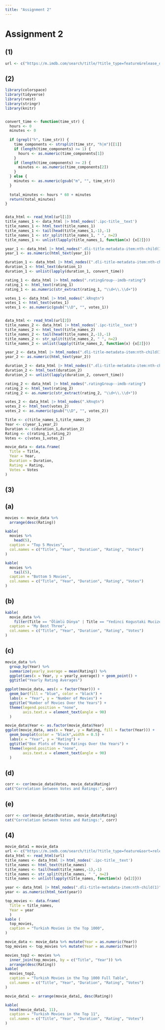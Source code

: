 ```yaml
---
title: "Assignment 2"
---
```


# Assignment 2

## (1)

```r
url <- c("https://m.imdb.com/search/title/?title_type=feature&release_date=2010-01-01,2023-12-31&sort=user_rating,desc&num_votes=2500,&country_of_origin=TR&count=250","https://m.imdb.com/search/title/?title_type=feature&release_date=,2009-12-31&sort=user_rating,desc&num_votes=2500,&country_of_origin=TR&count=250")
```

## (2)

```r

library(colorspace)
library(tidyverse)
library(rvest)
library(stringr)
library(knitr)


convert_time <- function(time_str) {
  hours <- 0
  minutes <- 0
  
  if (grepl("h", time_str)) {
    time_components <- strsplit(time_str, "h|m")[[1]]
    if (length(time_components) >= 1) {
      hours <- as.numeric(time_components[1])
    }
    if (length(time_components) >= 2) {
      minutes <- as.numeric(time_components[2])
    }
  } else {
    minutes <- as.numeric(gsub("m", "", time_str))
  }
  
  total_minutes <- hours * 60 + minutes
  return(total_minutes)
}


data_html <- read_html(url[1])
title_names_1 <- data_html |> html_nodes('.ipc-title__text')
title_names_1 <- html_text(title_names_1)
title_names_1 <- tail(head(title_names_1,-1),-1)
title_names_1 <- str_split(title_names_1, " ", n=2)
title_names_1 <- unlist(lapply(title_names_1, function(x) {x[2]}))

year_1 <- data_html |> html_nodes(".dli-title-metadata-item:nth-child(1)")
year_1 <- as.numeric(html_text(year_1))

duration_1 <- data_html |> html_nodes((".dli-title-metadata-item:nth-child(2)"))
duration_1 <- html_text(duration_1)
duration_1 <- unlist(lapply(duration_1, convert_time))

rating_1 <- data_html |> html_nodes(".ratingGroup--imdb-rating")
rating_1 <- html_text(rating_1)
rating_1 <- as.numeric(str_extract(rating_1, "\\d+\\.\\d+"))

votes_1 <- data_html |> html_nodes(".kRnqtn")
votes_1 <- html_text(votes_1)
votes_1 <- as.numeric(gsub("\\D", "", votes_1))


data_html <- read_html(url[2])
title_names_2 <- data_html |> html_nodes('.ipc-title__text')
title_names_2 <- html_text(title_names_2)
title_names_2 <- tail(head(title_names_2,-1),-1)
title_names_2 <- str_split(title_names_2, " ", n=2)
title_names_2 <- unlist(lapply(title_names_2, function(x) {x[2]}))

year_2 <- data_html |> html_nodes(".dli-title-metadata-item:nth-child(1)")
year_2 <- as.numeric(html_text(year_2))

duration_2 <- data_html |> html_nodes((".dli-title-metadata-item:nth-child(2)"))
duration_2 <- html_text(duration_2)
duration_2 <- unlist(lapply(duration_2, convert_time))

rating_2 <- data_html |> html_nodes(".ratingGroup--imdb-rating")
rating_2 <- html_text(rating_2)
rating_2 <- as.numeric(str_extract(rating_2, "\\d+\\.\\d+"))

votes_2 <- data_html |> html_nodes(".kRnqtn")
votes_2 <- html_text(votes_2)
votes_2 <- as.numeric(gsub("\\D", "", votes_2))

Title <- c(title_names_1,title_names_2)
Year <- c(year_1,year_2)
Duration <- c(duration_1,duration_2)
Rating <- c(rating_1,rating_2)
Votes <- c(votes_1,votes_2)

movie_data <- data.frame(
  Title = Title,
  Year = Year,
  Duration = Duration,
  Rating = Rating,
  Votes = Votes
)
```

## (3)

## (a)

```r
movies <- movie_data %>% 
  arrange(desc(Rating))
```

```r
kable(
  movies %>%
    head(5),
  caption = "Top 5 Movies",
  col.names = c("Title", "Year", "Duration", "Rating", "Votes")
)
```

```r
kable(
  movies %>%
    tail(5),
  caption = "Bottom 5 Movies",
  col.names = c("Title", "Year", "Duration", "Rating", "Votes")
)
```

## (b)

```r
kable(
  movie_data %>%
    filter(Title == "Ölümlü Dünya" | Title == "Yedinci Kogustaki Mucize" | Title == "Dag II"),
  caption = "My Best Three",
  col.names = c("Title", "Year", "Duration", "Rating", "Votes")
)
```

## (c)

```r
movie_data %>% 
  group_by(Year) %>%
  summarize(yearly_average = mean(Rating)) %>%
  ggplot(aes(x = Year, y = yearly_average)) + geom_point() +
  ggtitle("Yearly Rating Averages")
```

```r
ggplot(movie_data, aes(x = factor(Year))) +
  geom_bar(fill = "blue", color = "black") +
  labs(x = "Year", y = "Number of Movies") +
  ggtitle("Number of Movies Over the Years") +
  theme(legend.position = "none",
        axis.text.x = element_text(angle = 90)
  )
```

```r
movie_data$Year <- as.factor(movie_data$Year)
ggplot(movie_data, aes(x = Year, y = Rating, fill = factor(Year))) +
  geom_boxplot(color = "black",width = 0.5) +
  labs(x = "Year", y = "Rating") +
  ggtitle("Box Plots of Movie Ratings Over the Years") +
  theme(legend.position = "none",
        axis.text.x = element_text(angle = 90)
  )
```

## (d)

```r
corr <- cor(movie_data$Votes, movie_data$Rating)
cat("Correlation between Votes and Ratings:", corr)
```

## (e)

```r
corr <- cor(movie_data$Duration, movie_data$Rating)
cat("Correlation between Votes and Ratings:", corr)
```

## (4)

```r
movie_data1 = movie_data
url <- c("https://m.imdb.com/search/title/?title_type=feature&sort=release_date,asc&num_votes=2500,&groups=top_1000&country_of_origin=TR&count=250")
data_html <- read_html(url)
title_names <- data_html |> html_nodes('.ipc-title__text')
title_names <- html_text(title_names)
title_names <- tail(head(title_names,-1),-1)
title_names <- str_split(title_names, " ", n=2)
title_names <- unlist(lapply(title_names, function(x) {x[2]}))

year <- data_html |> html_nodes(".dli-title-metadata-item:nth-child(1)")
year <- as.numeric(html_text(year))

top_movies <- data.frame(
  Title = title_names,
  Year = year
  )
kable (
  top_movies,
  caption = "Turkish Movies in the Top 1000",
)
```

```r
movie_data <- movie_data %>% mutate(Year = as.numeric(Year))
top_movies <- top_movies %>% mutate(Year = as.numeric(Year))

movies_top2 <- movies %>%
  inner_join(top_movies, by = c("Title", "Year")) %>%
  arrange(desc(Rating))
kable(
  movies_top2,
  caption = "Turkish Movies in the Top 1000 Full Table",
  col.names = c("Title", "Year", "Duration", "Rating", "Votes")
)
```

```r
movie_data1 <- arrange(movie_data1, desc(Rating))

kable(
  head(movie_data1, 11),
  caption = "Turkish Movies in the Top 11",
  col.names = c("Title", "Year", "Duration", "Rating", "Votes")
)
```
